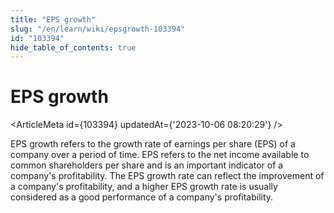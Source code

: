 ```yaml
---
title: "EPS growth"
slug: "/en/learn/wiki/epsgrowth-103394"
id: "103394"
hide_table_of_contents: true
---
```



# EPS growth

<ArticleMeta id={103394} updatedAt={'2023-10-06 08:20:29'} />
<div className='border-solid border-b border-t-0 my-4 border-[var(--ifm-color-gray-300)]' />

EPS growth refers to the growth rate of earnings per share (EPS) of a company over a period of time. EPS refers to the net income available to common shareholders per share and is an important indicator of a company's profitability. The EPS growth rate can reflect the improvement of a company's profitability, and a higher EPS growth rate is usually considered as a good performance of a company's profitability.
